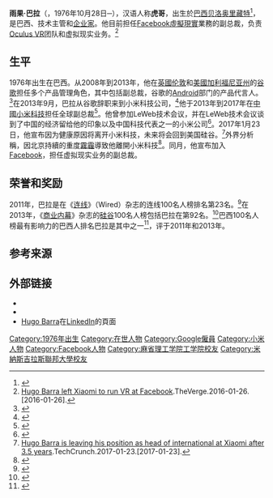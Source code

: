 {{noteTA|G1=IT}}
{{Infobox person
|name              = 雨果·巴拉<br>Hugo Barra
|image             = Hugo Barra 001.jpg
|caption           = 巴拉在{{le|LeWeb|LeWeb}} 2013畅谈[[小米科技|小米科技]]
|birth_date        = {{Birth date and age|1976|10|28|mf=yes}}
|birth_place       = {{BRA}}[[米纳斯吉拉斯州|米纳斯吉拉斯州]][[贝洛奥里藏特|贝洛奥里藏特]]
|death_date        =
|death_place       =
|death_cause       =
|occupation        = 
|alma_mater        = [[麻省理工学院|麻省理工学院]]（[[硕士|硕士]]）<br>[[米纳斯吉拉斯联邦大学|米纳斯吉拉斯联邦大学]]（[[工程学|工程学]][[学士|学士]]）
|years_active      = 1999年–至今
|other_names =虎哥<ref>{{cite web|title=小米虎哥：手机在线购买在新兴市场日益流行|url=http://hk.on.cc/hk/bkn/cnt/finance/20150730/bkn-20150730225551007-0730_00842_001_cn.html|website=东网|accessdate=2016-03-26|date=2015-07-30}}</ref>
|spouse            =
|children          =
|relatives         =
|known_for         = [[Facebook|Facebook]][[虛擬現實|虛擬現實]]業務副总裁
|networth          =
|residence         = 
|nationality       = {{BRA}}
|signature         =
|signature_size    = 
}}

'''雨果·巴拉'''（{{lang-pt|Hugo Barra}}，1976年10月28日─），汉语人称'''虎哥'''，出生於[[巴西|巴西]][[贝洛奥里藏特|贝洛奥里藏特]]<ref name="epoca">{{cite web|url=http://revistaepoca.globo.com/vida/noticia/2011/10/o-brasileiro-que-manda-no-android.html|title=The Brazilian who runs Android|work=Época|access-date=2015-04-27|archive-url=https://web.archive.org/web/20141013164223/http://revistaepoca.globo.com/vida/noticia/2011/10/o-brasileiro-que-manda-no-android.html|archive-date=2014-10-13|dead-url=yes}}</ref>，是巴西{{cn|[[计算机|计算机]][[科学家|科学家]]}}、技术主管和[[企业家|企业家]]。他目前担任[[Facebook|Facebook]][[虛擬現實|虛擬現實]]業務的副总裁，负责[[Oculus_VR|Oculus VR]]团队和虚拟现实业务。<ref>[http://www.theverge.com/2017/1/25/14395062/hugo-barra-left-xiaomi-to-run-vr-at-facebook-oculus Hugo Barra left Xiaomi to run VR at Facebook].TheVerge.2016-01-26.[2016-01-26].</ref>

==生平==
1976年出生在巴西。从2008年到2013年，他在[[英國|英國]][[伦敦|伦敦]]和[[美國|美國]][[加利福尼亚州|加利福尼亚州]]的[[谷歌|谷歌]]担任多个产品管理角色，其中包括副总裁，谷歌的[[Android|Android]]部门的产品代言人。<ref name="businessinsider.com">{{cite web|url=http://www.businessinsider.com/what-the-chinese-tech-industry-is-like-2014-1|title=This Famous Google Exec Quit His Job To Work In China — And He's Been Totally Blown Away By What He Found|work=Business Insider}}</ref>在2013年9月，巴拉从谷歌辞职来到小米科技公司，<ref>{{cite web|url=http://allthingsd.com/20130912/exclusive-hugo-barra-talks-about-his-future-at-xiaomi-and-why-he-left-google/|title=Exclusive: Hugo Barra Talks About His Future at Xiaomi and Why He Really Left Google|work=All Things D}}</ref>他于2013年到2017年在[[中國|中國]][[小米科技|小米科技]]担任全球副总裁<ref>{{cite web|url=http://www.stuff.tv/android/hugo-barra-what-xiaomi-and-google-could-learn-each-other/feature|title=Hugo Barra on what Xiaomi and Google could learn from each other|work=Stuff}}</ref>。他曾参加LeWeb技术会议，并在LeWeb技术会议谈到了中国的经济留给他的印象以及中国科技代表之一的小米公司<ref>{{cite web|url=http://qz.com/156977/everything-you-need-to-know-about-chinese-tech-in-one-30-minute-video/|title=Everything you need to know about Chinese tech in one 30-minute video|work=Quartz.com}}</ref>。2017年1月23日，他宣布因为健康原因将离开小米科技，未来将会回到美国硅谷。<ref>[https://techcrunch.com/2017/01/22/hugo-barra-is-leaving-his-position-as-head-of-international-at-xiaomi-after-3-5-years/ Hugo Barra is leaving his position as head of international at Xiaomi after 3.5 years].TechCrunch.2017-01-23.[2017-01-23].</ref>外界分析稱，因北京持續的重度[[霧霾|霧霾]]導致他離開小米科技<ref>{{cite web|title=小米副總因「不可描述天氣現象」請辭？網笑小米高招|url=https://udn.com/news/story/7333/2254396|website=联合新闻网|accessdate=2017-01-28|date=2017-01-26}}</ref>。同月，他宣布加入[[Facebook|Facebook]]，担任虚拟现实业务的副总裁。

== 荣誉和奖励 ==
2011年，巴拉是在《[[连线|连线]]》（Wired）杂志的连线100名人榜排名第23名。<ref>{{cite web|url=http://www.wired.co.uk/magazine/archive/2011/06/the-wired-100/the-wired-100-29-11|title=2nd annual Wired 100|work=Wired.co.uk}}</ref>在2013年，《[[商业内幕|商业内幕]]》杂志的[[硅谷|硅谷]]100名人榜包括巴拉在第92名。<ref>{{cite web|url=http://www.businessinsider.com/the-silicon-valley-100-2013-2?op=1|title=The 100 Biggest Stars In Silicon Valley|work=Business Insider}}</ref>巴西{{le|EPOCA杂志|Época (Brazilian magazine)}}100名人榜最有影响力的巴西人排名巴拉是其中之一<ref>{{cite web|url=http://revistaepoca.globo.com/vida/noticia/2011/12/epoca-100-os-brasileiros-mais-influentes-de-2011-trecho.html|title=Época Magazine: the 100 most influential Brazilians in 2011|work=Época Magazine|access-date=2015-04-28|archive-url=https://web.archive.org/web/20170216182124/http://revistaepoca.globo.com/vida/noticia/2011/12/epoca-100-os-brasileiros-mais-influentes-de-2011-trecho.html|archive-date=2017-02-16|dead-url=yes}}</ref>，评于2011年和2013年。

== 参考来源 ==
{{reflist}}

== 外部链接 ==
{{Commons category|Hugo Barra}}
* {{facebook|hbarra76|Hugo Barra}}
* {{twitter|hbarra|Hugo Barra}}
* [https://www.linkedin.com/in/hbarra Hugo Barra]在[[LinkedIn|LinkedIn]]的頁面

{{Facebook_navbox}}
{{小米科技}}
{{DEFAULTSORT:Barra, Hugo}}
[[Category:1976年出生|Category:1976年出生]]
[[Category:在世人物|Category:在世人物]]
[[Category:Google僱員|Category:Google僱員]]
[[Category:小米人物|Category:小米人物]]
[[Category:Facebook人物|Category:Facebook人物]]
[[Category:麻省理工学院工学院校友|Category:麻省理工学院工学院校友]]
[[Category:米納斯吉拉斯聯邦大學校友|Category:米納斯吉拉斯聯邦大學校友]]